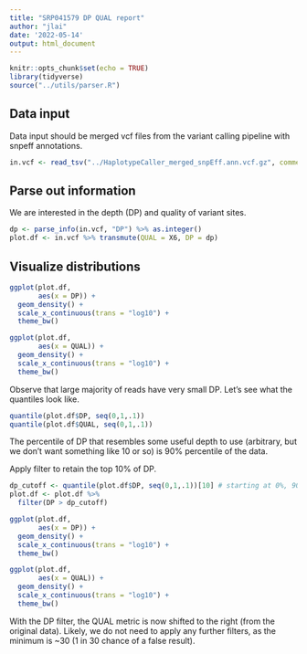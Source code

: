 ```yaml
---
title: "SRP041579 DP QUAL report"
author: "jlai"
date: '2022-05-14'
output: html_document
---
```


```r
knitr::opts_chunk$set(echo = TRUE)
library(tidyverse)
source("../utils/parser.R")
```

## Data input

Data input should be merged vcf files from the variant calling pipeline with snpeff annotations.

```r
in.vcf <- read_tsv("../HaplotypeCaller_merged_snpEff.ann.vcf.gz", comment = "#", col_names = F)
```

## Parse out information

We are interested in the depth (DP) and quality of variant sites.

```r
dp <- parse_info(in.vcf, "DP") %>% as.integer()
plot.df <- in.vcf %>% transmute(QUAL = X6, DP = dp)
```

## Visualize distributions

```r
ggplot(plot.df,
       aes(x = DP)) +
  geom_density() +
  scale_x_continuous(trans = "log10") +
  theme_bw()

ggplot(plot.df,
       aes(x = QUAL)) +
  geom_density() +
  scale_x_continuous(trans = "log10") +
  theme_bw()
```

Observe that large majority of reads have very small DP. Let's see what the quantiles look like.

```r
quantile(plot.df$DP, seq(0,1,.1)) 
quantile(plot.df$QUAL, seq(0,1,.1))
```

The percentile of DP that resembles some useful depth to use (arbitrary, but we don't want something like 10 or so) is 90% percentile of the data.

Apply filter to retain the top 10% of DP.

```r
dp_cutoff <- quantile(plot.df$DP, seq(0,1,.1))[10] # starting at 0%, 90% is the 10th element
plot.df <- plot.df %>% 
  filter(DP > dp_cutoff)
```

```r
ggplot(plot.df,
       aes(x = DP)) +
  geom_density() +
  scale_x_continuous(trans = "log10") +
  theme_bw()

ggplot(plot.df,
       aes(x = QUAL)) +
  geom_density() +
  scale_x_continuous(trans = "log10") +
  theme_bw()
```

With the DP filter, the QUAL metric is now shifted to the right (from the original data). Likely, we do not need to apply any further filters, as the minimum is \~30 (1 in 30 chance of a false result).
